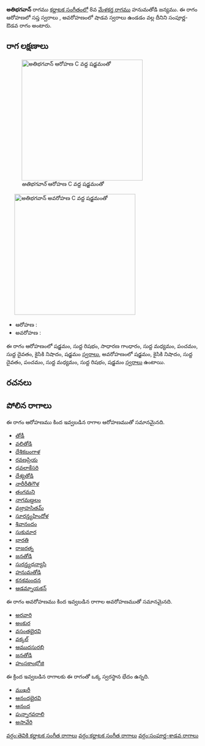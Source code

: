 {{Infobox ragam
	| name          	= అతిభగవాన్
	| synonym	    	= 
	| mela          	= 
	| chakra        	= 
	| janaka        	= 
	| type          	= సంపూర్ణ-శాడవ
	| arohanam      	= {{svaraC|S|R1|G2|M1|P|D1|N2|S'}} 
	| avarohanam    	= {{svaraC|S'|N2|D1|P|M1|R1|S}}
	| jeeva         	=
	| chhaya        	=
	| nyasa         	=
	| vishesha      	= 
	| equivalent  		= 
}}
{{కర్ణాటక సంగీత రాగాలు}}
'''అతిభగవాన్''' రాగము [[కర్ణాటక సంగీతం]]లో 8వ [[మేళకర్త రాగము]] హనుమతోడి జన్యము.  ఈ రాగం ఆరోహణలో సప్త స్వరాలు , అవరోహణంలో షాడవ స్వరాలు ఉండడం వల్ల దీనిని సంపూర్ణ-ఔడవ రాగం అంటారు.


==రాగ లక్షణాలు==
[[Image:atibhagavan_ar_kb2wiki.png|thumb|right|316px|''అతిభగవాన్'' ఆరోహణ C వద్ద షడ్జమంతో]]
	[[Image:atibhagavan_av_kb2wiki.png|thumb|right|316px|''అతిభగవాన్'' అవరోహణ C వద్ద షడ్జమంతో]]

* ఆరోహణ : {{svaraC|S|R1|G2|M1|P|D1|N2|S'}} 
* అవరోహణ : {{svaraC|S'|N2|D1|P|M1|R1|S}}

ఈ రాగం ఆరోహణంలో షడ్జమం, సుద్ద  రిషభం, సాధారణ  గాంధారం, సుద్ద మధ్యమం, పంచమం, సుద్ద దైవతం, కైసికి నిషాదం, షడ్జమం [[స్వరాలు]], అవరోహణంలో షడ్జమం, కైసికి నిషాదం, సుద్ద దైవతం, పంచమం, సుద్ద మధ్యమం, సుద్ద  రిషభం, షడ్జమం [[స్వరాలు]] ఉంటాయి.

==రచనలు==



==పోలిన రాగాలు==
ఈ రాగం ఆరోహణము కింద ఇవ్వబడిన రాగాల ఆరోహణముతో సమానమైనది.
* [[తోడీ]]
* [[వలితోడి]]
* [[దేశికబంగాళ]]
* [[రవణప్రియ]]
* [[ధవలాకేసరి]]
* [[దేశ్యతోడి]]
* [[నారీరీతిగౌళ]]
* [[తంగమని]]
* [[నాగమణ్డలం]]
* [[వజ్రాహసితమ్]]
* [[సూరన్త్యహిందోళ]]
* [[శివానందం]]
* [[సుకుమార]]
* [[భారతి]]
* [[రాజరత్న]]
* [[జనతోడి]]
* [[సురన్త్యధన్యాసి]]
* [[హనుమతోడి]]
* [[ కనకమందన]]
* [[ఆడమ్నాయకన్]]

ఈ రాగం అవరోహణము కింద ఇవ్వబడిన రాగాల అవరోహణముతో సమానమైనది.
* [[అరవారి]]
* [[అంకుర]]
* [[వసంతభైరవి]]
* [[వక్కల్]]
* [[ఆముదసురభి]]
* [[జనతోడి]]
* [[హంసకాంభోజి]]

ఈ క్రింద ఇవ్వబడిన రాగాలకు ఈ రాగంతో ఒక్క స్వరస్థాన భేదం ఉన్నది.
* [[ముఖరీ]]
* [[ఆనందభైరవి]]
* [[ఆనంద]]
* [[పున్నాగవరాలి]]
* [[ అసావేరి]]



[[వర్గం:తెవికి కర్ణాటక సంగీత రాగాలు]]
[[వర్గం:కర్ణాటక సంగీత రాగాలు]]
[[వర్గం:సంపూర్ణ-శాడవ రాగాలు]]